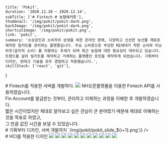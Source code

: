 
    title: 'Pokit',
    duration: '2020.12.10 ~ 2020.12.14',
    subTitle: ['# Fintech # 농협해커톤'],
    thumbnail: '/img/pokit/pokit-dark.png',
    backImage: '/img/pokit/pokit-dark.png',
    shortcutImage: '/img/pokit/pokit.png',
    link: 'pokit',
    summary: '소상공인과 소비자의 상생을 위한 온라인 판매, 다양하고 신선한 농산물 재료로 제작한 밀키트를 관리하는 플랫폼입니다. 주요 소비층으로 부상한 MZ세대가 착한 소비와 미닝아웃(윤리적 소비) 를 지향하는 추세가 되며 최근 농업에 대한 중요성이 대두되고 있습니다. 트렌드를 살려 밀키트를 제작하고 거래하는 플랫폼인 포킷을 제작하게 되었습니다. 기획부터 디자인, 핀테크 기술을 모두 경험하고 적용했습니다.',
    skillStack: ['react', 'git'],
}

<div classname="pokit">
    <section>
        <QuotationMarksTitle> # Fintech를 적용한 서버를 개발하다. </QuotationMarksTitle>
        <img src="/img/pokit/arch.png" />
        <Paragraph align="center" mt={40}>
            NH오픈플랫폼을 이용한 Fintech API를 사용하였습니다. <br/>
            Fin Account를 발급받는 것부터, 관리하고 이체하는 과정을 이해한 후 개발하였습니다. <br/>
            짧은 시간이었지만 제대로 알아보고 싶은 관심이 큰 분야였기 때문에 제대로 이해하는 것을 목표로 하였고,  <br/>
            그 만큼 값진 시간을 보낼 수 있었습니다.
        </Paragraph>
    </section>
    <section>
        <QuotationMarksTitle> # 기획부터 디자인, 서버 개발까지 </QuotationMarksTitle>
        <PdfSlider toShow={7} images={[...Array(26).keys()].map(i => `/img/pokit/pokit_slide_${i+1}.png`)} />
    </section>
    <section>
        <QuotationMarksTitle> # HCI를 적용한 디자인  </QuotationMarksTitle>
        <FlexBox className="flex-box">
        <img src="/img/pokit/mock_1.png" />
        <img src="/img/pokit/mock_2.png" />
        <img src="/img/pokit/mock_3.png" />
        <img src="/img/pokit/mock_4.png" />
        </FlexBox>
        <FlexBox className="flex-box">
        <img src="/img/pokit/mock_5.png" />
        <img src="/img/pokit/mock_6.png" />
        <img src="/img/pokit/mock_7.png" />
        <img src="/img/pokit/mock_8.png" />
        </FlexBox>
        <FlexBox className="flex-box">
        <img src="/img/pokit/mock_9.png" />
        <img src="/img/pokit/mock_10.png" />
        <img src="/img/pokit/mock_11.png" />
        </FlexBox>
    </section>
</div>
